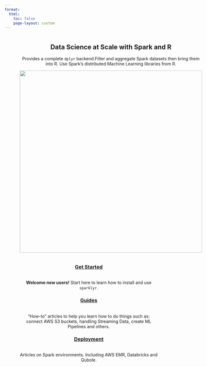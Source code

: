 ```yaml
---
format:
  html:
    toc: false
    page-layout: custom
---
```




::: {style="padding-left: 50px; padding-rigth: 50px; display: inline-block;"}

::: {layout-ncol="2"}

::: {style="text-align: center;"}

# Data Science at Scale with Spark and R

Provides a complete `dplyr` backend.Filter and aggregate Spark datasets then bring them into R. Use Spark's distributed Machine Learning libraries from R.

:::

::: {style="text-align: center;"}
![](/images/homepage/sparklyr-diagram.svg){style="align: right;" width="600"}
:::

:::
:::

::: mainbox
::: {style="padding-left: 50px; padding-rigth: 50px; display: inline-block;"}
::: {layout-ncol="3"}
::: {style="text-align: center;"}
### [Get Started](/get-started/index.qmd)

\
**Welcome new users!** Start here to learn how to install and use `sparklyr`.
:::

::: {style="text-align: center;"}
### [Guides](/guides/index.qmd)

\
"How-to" articles to help you learn how to do things such as: connect AWS S3 buckets, handling Streaming Data, create ML Pipelines and others.
:::

::: {style="text-align: center;"}
### [Deployment](/deployment/index.qmd)

\
Articles on Spark environments. Including AWS EMR, Databricks and Qubole.\
\
:::
:::
:::
:::
